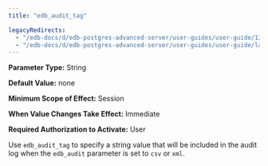 ```yaml
---
title: "edb_audit_tag"

legacyRedirects:
  - "/edb-docs/d/edb-postgres-advanced-server/user-guides/user-guide/13/edb_audit_tag.html"
  - "/edb-docs/d/edb-postgres-advanced-server/user-guides/user-guide/latest/edb_audit_tag.html"
---
```


<div id="edb_audit_tag" class="registered_link"></div>

**Parameter Type:** String

**Default Value:** none

**Minimum Scope of Effect:** Session

**When Value Changes Take Effect:** Immediate

**Required Authorization to Activate:** User

Use `edb_audit_tag` to specify a string value that will be included in the audit log when the `edb_audit` parameter is set to `csv` or `xml`.

